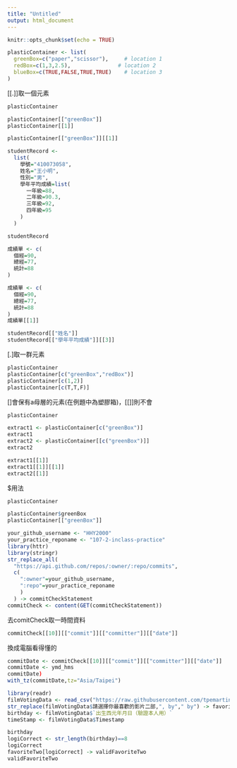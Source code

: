 ```yaml
---
title: "Untitled"
output: html_document
---
```



```r
knitr::opts_chunk$set(echo = TRUE)
```


```r
plasticContainer <- list(
  greenBox=c("paper","scissor"),     # location 1
  redBox=c(1,3,2.5),               # location 2
  blueBox=c(TRUE,FALSE,TRUE,TRUE)    # location 3
)
```

[[.]]取一個元素
```r
plasticContainer

plasticContainer[["greenBox"]] 
plasticContainer[[1]]
```
```r
plasticContainer[["greenBox"]][[1]]
```
```r
studentRecord <-
  list(
    學號="410073058",
    姓名="王小明",
    性別="男",
    學年平均成績=list(
      一年級=88,
      二年級=90.3,
      三年級=92,
      四年級=95
    )
  )

studentRecord
```
```r
成績單 <- c(
  個經=90,
  總經=77,
  統計=88
)
```
```r
成績單 <- c(
  個經=90,
  總經=77,
  統計=88
)
成績單[[1]]
```
```r
studentRecord[["姓名"]]
studentRecord[["學年平均成績"]][[3]]
```

[.]取一群元素
```r
plasticContainer
plasticContainer[c("greenBox","redBox")] 
plasticContainer[c(1,2)]
plasticContainer[c(T,T,F)]
```

[]會保有a母層的元素(在例題中為塑膠箱)，[[]]則不會
```r
plasticContainer

extract1 <- plasticContainer[c("greenBox")]
extract1
extract2 <- plasticContainer[[c("greenBox")]]
extract2

extract1[[1]]
extract1[[1]][[1]]
extract2[[1]]
```

$用法
```r
plasticContainer

plasticContainer$greenBox
plasticContainer[["greenBox"]]
```


```r
your_github_username <- "HHY2000"
your_practice_reponame <- "107-2-inclass-practice"
library(httr)
library(stringr)
str_replace_all(
  "https://api.github.com/repos/:owner/:repo/commits",
  c(
    ":owner"=your_github_username,
    ":repo"=your_practice_reponame
    )
  ) -> commitCheckStatement
commitCheck <- content(GET(commitCheckStatement))
```

去comitCheck取一時間資料
```r
commitCheck[[10]][["commit"]][["committer"]][["date"]]
```
換成電腦看得懂的
```r
commitDate <- commitCheck[[10]][["commit"]][["committer"]][["date"]]
commitDate <- ymd_hms
commitDate)
with_tz(commitDate,tz="Asia/Taipei")

```

```r
library(readr)
filmVotingData <- read_csv("https://raw.githubusercontent.com/tpemartin/github-data/master/podcastcompetition3.csv")
str_replace(filmVotingData$請選擇你最喜歡的影片二部,", by"," by") -> favoriteTwo
birthday <- filmVotingData$`出生西元年月日（驗證本人用）`
timeStamp <- filmVotingData$Timestamp
```
```r
birthday
logiCorrect <- str_length(birthday)==8
logiCorrect
favoriteTwo[logiCorrect] -> validFavoriteTwo
validFavoriteTwo
```

































